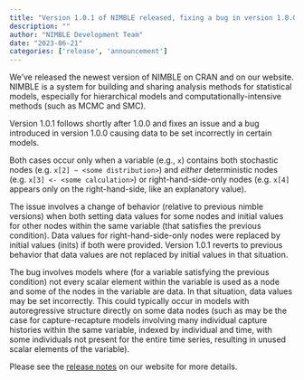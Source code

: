 ```yaml
---
title: "Version 1.0.1 of NIMBLE released, fixing a bug in version 1.0.0 affecting certain models"
description: ""
author: "NIMBLE Development Team"
date: "2023-06-21"
categories: ['release', 'announcement']
---
```


We’ve released the newest version of NIMBLE on CRAN and on our website. NIMBLE is a system for building and sharing analysis methods for statistical models, especially for hierarchical models and computationally-intensive methods (such as MCMC and SMC).

Version 1.0.1 follows shortly after 1.0.0 and fixes an issue and a bug introduced in version 1.0.0 causing data to be set incorrectly in certain models.

Both cases occur only when a variable (e.g., `x`) contains both stochastic nodes (e.g. `x[2] ~ <some distribution>`) and *either* deterministic nodes (e.g. `x[3] <- <some calculation>`) or right-hand-side-only nodes (e.g. `x[4]` appears only on the right-hand-side, like an explanatory value).

The issue involves a change of behavior (relative to previous nimble versions) when both setting data values for some nodes and initial values for other nodes within the same variable (that satisfies the previous condition). Data values for right-hand-side-only nodes were replaced by initial values (inits) if both were provided. Version 1.0.1 reverts to previous behavior that data values are not replaced by initial values in that situation.

The bug involves models where (for a variable satisfying the previous condition) not every scalar element within the variable is used as a node and some of the nodes in the variable are data. In that situation, data values may be set incorrectly. This could typically occur in models with autoregressive structure directly on some data nodes (such as may be the case for capture-recapture models involving many individual capture histories within the same variable, indexed by individual and time, with some individuals not present for the entire time series, resulting in unused scalar elements of the variable).

Please see the [release notes](https://r-nimble.org/more/news) on our website for more details.